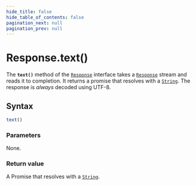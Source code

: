 ```yaml
---
hide_title: false
hide_table_of_contents: false
pagination_next: null
pagination_prev: null
---
```

# Response.text()

The **`text()`** method of the [`Response`](../../../globals/Response/Response.md) interface takes a [`Response`](../../../globals/Response/Response.md) stream and reads it to completion.
It returns a promise that resolves with a [`String`](../../../globals/String/String.md).
The response is _always_ decoded using UTF-8.

## Syntax

```js
text()
```

### Parameters

None.

### Return value

A Promise that resolves with a [`String`](../../../globals/String/String.md).

